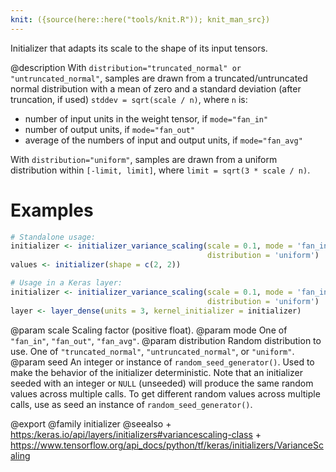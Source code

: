 ```yaml
---
knit: ({source(here::here("tools/knit.R")); knit_man_src})
---
```

Initializer that adapts its scale to the shape of its input tensors.

@description
With `distribution="truncated_normal" or "untruncated_normal"`, samples are
drawn from a truncated/untruncated normal distribution with a mean of zero
and a standard deviation (after truncation, if used) `stddev = sqrt(scale /
n)`, where `n` is:

- number of input units in the weight tensor, if `mode="fan_in"`
- number of output units, if `mode="fan_out"`
- average of the numbers of input and output units, if `mode="fan_avg"`

With `distribution="uniform"`, samples are drawn from a uniform distribution
within `[-limit, limit]`, where `limit = sqrt(3 * scale / n)`.

# Examples
```r
# Standalone usage:
initializer <- initializer_variance_scaling(scale = 0.1, mode = 'fan_in',
                                            distribution = 'uniform')
values <- initializer(shape = c(2, 2))
```

```r
# Usage in a Keras layer:
initializer <- initializer_variance_scaling(scale = 0.1, mode = 'fan_in',
                                            distribution = 'uniform')
layer <- layer_dense(units = 3, kernel_initializer = initializer)
```

@param scale Scaling factor (positive float).
@param mode One of `"fan_in"`, `"fan_out"`, `"fan_avg"`.
@param distribution Random distribution to use.
    One of `"truncated_normal"`, `"untruncated_normal"`, or `"uniform"`.
@param seed An integer or instance of
    `random_seed_generator()`.
    Used to make the behavior of the initializer
    deterministic. Note that an initializer seeded with an integer
    or `NULL` (unseeded) will produce the same random values
    across multiple calls. To get different random values
    across multiple calls, use as seed an instance
    of `random_seed_generator()`.

@export
@family initializer
@seealso
+ <https:/keras.io/api/layers/initializers#variancescaling-class>
+ <https://www.tensorflow.org/api_docs/python/tf/keras/initializers/VarianceScaling>
